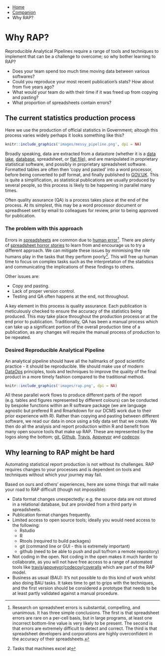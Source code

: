 ::: {.breadcrumbs}
* [Home](index.html)
* [Companion](companion-index.html)
* Why RAP?
:::

# Why RAP?

Reproducible Analytical Pipelines require a range of tools and techniques to implement that can be a challenge to overcome; so why bother learning to RAP?

* Does your team spend too much time moving data between various softwares?
* Could you reproduce your most recent publication's stats? How about from five years ago?
* What would your team do with their time if it was freed up from copying and pasting?
* What proportion of spreadsheets contain errors?

## The current statistics production process

Here we use the production of official statistics in Government; altough this process varies widely perhaps it looks something like this?

```r
knitr::include_graphics('images/messy_pipeline.png', dpi = NA)
```

Broadly speaking, data are extracted from a datastore (whether it is a [data lake](https://en.wikipedia.org/wiki/Data_lake), [database](https://en.wikipedia.org/wiki/Database), spreadsheet, or [flat file](https://en.wikipedia.org/wiki/Flat_file_database)), and are manipulated in proprietary statistical software, and possibly in proprietary spreadsheet software. Formatted tables are often then ‘copy and pasted’ into a word processor, before being converted to pdf format, and finally published to [GOV.UK](https://www.gov.uk/). This is quite a simplification, as statistical publications are usually produced by several people, so this process is likely to be happening in parallel many times.

Often quality assurance (QA) is a process takes place at the end of the process. At its simplest, this may be a word processor document or spreadhseet sent by email to colleagues for review, prior to being approved for publication.

### The problem with this approach

Errors in [spreadsheets](http://faculty.tuck.dartmouth.edu/images/uploads/faculty/serp/Errors.pdf) are common due to [human error](https://arxiv.org/abs/1602.02601)^[Research on spreadsheet errors is substantial, compelling, and unanimous. It has three simple conclusions. The first is that spreadsheet errors are rare on a per-cell basis, but in large programs, at least one incorrect bottom-line value is very likely to be present. The second is that errors are extremely difficult to detect and correct. The third is that spreadsheet developers and corporations are highly overconfident in the accuracy of their spreadsheets.]. There are plenty of [spreadsheet horror stories](http://www.eusprig.org/horror-stories.htm) to learn from and encourage us to try a different approach. We can mitigate these issues by minimising the role humans play in the tasks that they perform poorly^[Tasks that machines excel at]. This will free up human time to focus on complex tasks such as the interpretation of the statistics and communicating the implications of these findings to others.

Other issues are:

* Copy and pasting.
* Lack of proper version control.
* Testing and QA often happens at the end, not throughout.

A key element in this process is quality assurance. Each publication is meticulously checked to ensure the accuracy of the statistics being produced. This may take place throughout the production process or at the end prior to publication. Traditionally, QA has been a manual process which can take up a significant portion of the overall production time of a publication, as any changes will require the manual process of production to be repeated.

### Desired Reproducible Analytical Pipeline

An analytical pipeline should have all the hallmarks of good scientific practice - it should be reproducible. We should make use of modern [DataOps](https://en.wikipedia.org/wiki/Dataops) principles, tools and techniques to improve the quality of the final product in a more timely fashion compared to the traditional method.

```r
knitr::include_graphics('images/rap.png', dpi = NA)
```

All these parallel work flows to produce different parts of the report (e.g. tables and figures represented by different colours) can be conducted by bespoke functions within an R software package (we are language agnostic but prefered R and Rmarkdown for our DCMS work due to their prior experience with R). Rather than copying and pasting between different software, we read our data in once using a tidy data set that we create. We then do all the analysis and report production within R and benefit from many open source tools that make up RAP. These are represented by the logos along the bottom; [git](https://git-scm.com/), [Github](https://github.com/), [Travis](https://travis-ci.org/), [Appveyor](https://ci.appveyor.com/projects) and [codecov](https://codecov.io/).

## Why learning to RAP might be hard

Automating statistical report production is not without its challenges. RAP requires changes to your processes and is dependent on tools and techniques without which your journey may fail.

Based on ours and others' experiences, here are some things that will make your road to RAP difficult (though not impossible):

* Data format changes unexpectedly: e.g. the source data are not stored in a relational database, but are provided from a third party in spreadsheets.
* Publication format changes frequently.
* Limited access to open source tools; ideally you would need access to the following:
    * Rstudio
    * R
    * Rtools (required to build packages)
    * git (command line or GUI - this is extremely important)
    * github (need to be able to push and pull to/from a remote repository)
* Not coding in the open. Not coding in the open makes it much harder to collaborate, as you will not have free access to a range of automated tools like [travis](https://travis-ci.org/)/[appveyor](https://ci.appveyor.com/projects)/[codecov](https://codecov.io/)/[coveralls](https://coveralls.io/) which are part of the RAP model.
* Business as usual (BAU): It's not possible to do this kind of work whilst also doing BAU tasks. It takes time to get to grips with the techniques, and the first version should be considered a prototype that needs to be at least partly validated against a manual procedure.

